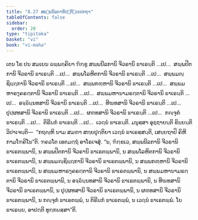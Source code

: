 ```yaml
---
title: "8.27 ສພ຺ພນີລກາທິປຏິກ຺ເຂປກຖາ"
tableOfContents: false
sidebar:
  order: 20
type: "tipitaka"
basket: "vi"
book: "vi-maha"
---
```



<DynamicBreadcrumb />

<Division number="372" book="vi-maha">

<Paragraph number="1720" book="vi-maha">
ເຕນ ໂຂ ປນ ສມເຍນ ຉພ຺ພຄ຺ຄິຍາ ຠິກ຺ຂູ ສພ຺ພນີລການິ ຈີວຣານິ ຘາເຣນ຺ຕິ …ເປ…  ສພ຺ພປີຕການິ ຈີວຣານິ ຘາເຣນ຺ຕິ …ເປ…  ສພ຺ພໂລຫິຕການິ ຈີວຣານິ ຘາເຣນ຺ຕິ …ເປ…  ສພ຺ພມຎ຺ຊິຏ຺ຐການິ ຈີວຣານິ ຘາເຣນ຺ຕິ …ເປ…  ສພ຺ພກຓ຺ຫານິ ຈີວຣານິ ຘາເຣນ຺ຕິ …ເປ…  ສພ຺ພມຫາຣງ຺ຄຣຕ຺ຕານິ ຈີວຣານິ ຘາເຣນ຺ຕິ …ເປ…  ສພ຺ພມຫານາມຣຕ຺ຕານິ ຈີວຣານິ ຘາເຣນ຺ຕິ …ເປ…  ອຈ຺ຉິນ຺ນທສານິ ຈີວຣານິ ຘາເຣນ຺ຕິ …ເປ…  ທີຆທສານິ ຈີວຣານິ ຘາເຣນ຺ຕິ …ເປ…  ປຸປ຺ຜທສານິ ຈີວຣານິ ຘາເຣນ຺ຕິ …ເປ…  ຜຓທສານິ ຈີວຣານິ ຘາເຣນ຺ຕິ …ເປ…  ກຎ຺ຈຸກໍ ຘາເຣນ຺ຕິ …ເປ…  ຕິຣີຏກໍ ຘາເຣນ຺ຕິ …ເປ…  ເວຐນໍ ຘາເຣນ຺ຕິ. ມນຸສ຺ສາ ອຸຊ຺ຌາຍນ຺ຕິ ຂິຍ຺ຍນ຺ຕິ ວິປາເຈນ຺ຕິ—  “ກຖຎ຺ຫິ ນາມ ສມຓາ ສກ຺ຍປຸຕ຺ຕິຍາ ເວຐນໍ ຘາເຣສ຺ສນ຺ຕິ, ເສຍ຺ຍຖາປິ ຄິຫີ ກາມໂຠຄິໂນ”ຕິ. ຠຄວໂຕ ເອຕມຕ຺ຖໍ ອາໂຣເຈສຸໍ. “ນ, ຠິກ຺ຂເວ, ສພ຺ພນີລການິ ຈີວຣານິ ຘາເຣຕພ຺ພານິ, ນ ສພ຺ພປີຕການິ ຈີວຣານິ ຘາເຣຕພ຺ພານິ, ນ ສພ຺ພໂລຫິຕການິ ຈີວຣານິ ຘາເຣຕພ຺ພານິ, ນ ສພ຺ພມຎ຺ຊິຏ຺ຐການິ ຈີວຣານິ ຘາເຣຕພ຺ພານິ, ນ ສພ຺ພກຓ຺ຫານິ ຈີວຣານິ ຘາເຣຕພ຺ພານິ, ນ ສພ຺ພມຫາຣງ຺ຄຣຕ຺ຕານິ ຈີວຣານິ ຘາເຣຕພ຺ພານິ, ນ ສພ຺ພມຫານາມຣຕ຺ຕານິ ຈີວຣານິ ຘາເຣຕພ຺ພານິ, ນ ອຈ຺ຉິນ຺ນທສານິ ຈີວຣານິ ຘາເຣຕພ຺ພານິ, ນ ທີຆທສານິ ຈີວຣານິ ຘາເຣຕພ຺ພານິ, ນ ປຸປ຺ຜທສານິ ຈີວຣານິ ຘາເຣຕພ຺ພານິ, ນ ຜຓທສານິ ຈີວຣານິ ຘາເຣຕພ຺ພານິ, ນ ກຎ຺ຈຸກໍ ຘາເຣຕພ຺ພໍ, ນ ຕິຣີຏກໍ ຘາເຣຕພ຺ພໍ, ນ ເວຐນໍ ຘາເຣຕພ຺ພໍ. ໂຍ ຘາເຣຍ຺ຍ, ອາປຕ຺ຕິ ທຸກ຺ກຏສ຺ສາ”ຕິ.
</Paragraph>
</Division>